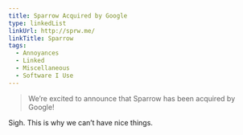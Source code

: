 ```yaml
---
title: Sparrow Acquired by Google
type: linkedList
linkUrl: http://sprw.me/
linkTitle: Sparrow
tags:
  - Annoyances
  - Linked
  - Miscellaneous
  - Software I Use
---
```


> We’re excited to announce that Sparrow has been acquired by Google!

Sigh. This is why we can’t have nice things.
